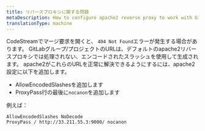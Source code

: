 ```yaml
---
title: リバースプロキシに関する問題
metaDescription: How to configure apache2 reverse proxy to work with Gitlab
translationType: machine
---
```


CodeStreamでマージ要求を開くと、 `404 Not Found`エラーが発生する場合があります。 GitLabグループ/プロジェクトのURLは、デフォルトのapache2リバースプロキシでは処理されない、エンコードされたスラッシュを使用して生成されます。 apache2がこれらのURLを正常に解決できるようにするには、apache2設定に以下を追加します。

* AllowEncodedSlashesを追加します
* ProxyPass行の最後に`nocanon`を追加します

例えば：

```
AllowEncodedSlashes NoDecode
ProxyPass / http://33.211.55.3:9000/ nocanon
```